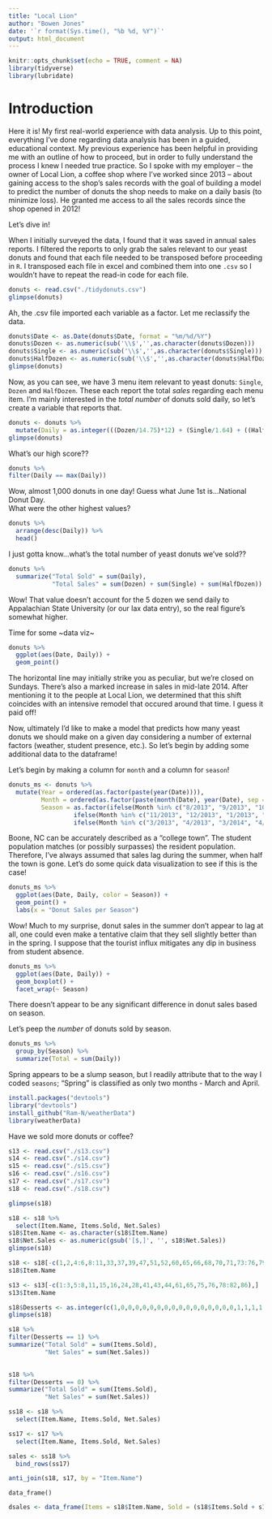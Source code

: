 ```yaml
---
title: "Local Lion"
author: "Bowen Jones"
date: '`r format(Sys.time(), "%b %d, %Y")`'
output: html_document
---
```


```r
knitr::opts_chunk$set(echo = TRUE, comment = NA)
library(tidyverse)
library(lubridate)
```

# Introduction

Here it is! My first real-world experience with data analysis. Up to this point, everything I've done regarding data analysis has been in a guided, educational context. My previous experience has been helpful in providing me with an outline of how to proceed, but in order to fully understand the process I knew I needed true practice. So I spoke with my employer -- the owner of Local Lion, a coffee shop where I've worked since 2013 -- about gaining access to the shop's sales records with the goal of building a model to predict the number of donuts the shop needs to make on a daily basis (to minimize loss). He granted me access to all the sales records since the shop opened in 2012! 

Let's dive in!

When I initially surveyed the data, I found that it was saved in annual sales reports. I filtered the reports to only grab the sales relevant to our yeast donuts and found that each file needed to be transposed before proceeding in `R`. I transposed each file in excel and combined them into one `.csv` so I wouldn't have to repeat the read-in code for each file.
```r
donuts <- read.csv("./tidydonuts.csv")
glimpse(donuts)
```

Ah, the .csv file imported each variable as a factor. Let me reclassify the data.
```r
donuts$Date <- as.Date(donuts$Date, format = "%m/%d/%Y")
donuts$Dozen <- as.numeric(sub('\\$','',as.character(donuts$Dozen)))
donuts$Single <- as.numeric(sub('\\$','',as.character(donuts$Single)))
donuts$HalfDozen <- as.numeric(sub('\\$','',as.character(donuts$HalfDozen)))
glimpse(donuts)
```

Now, as you can see, we have 3 menu item relevant to yeast donuts: `Single`, `Dozen` and `HalfDozen`. These each report the total *sales* regarding each menu item. I'm mainly interested in the *total number* of donuts sold daily, so let's create a variable that reports that.

```r
donuts <- donuts %>% 
  mutate(Daily = as.integer(((Dozen/14.75)*12) + (Single/1.64) + ((HalfDozen/8.2)*6)))
glimpse(donuts)
```

What's our high score??
```r
donuts %>% 
filter(Daily == max(Daily))
```
Wow, almost 1,000 donuts in one day! Guess what June 1st is...National Donut Day.  
What were the other highest values?  
```r
donuts %>% 
  arrange(desc(Daily)) %>% 
  head()
```


I just gotta know...what's the total number of yeast donuts we've sold??
```r
donuts %>% 
  summarize("Total Sold" = sum(Daily),
            "Total Sales" = sum(Dozen) + sum(Single) + sum(HalfDozen))
```
Wow! That value doesn't account for the 5 dozen we send daily to Appalachian State University (or our lax data entry), so the real figure's somewhat higher.

Time for some ~data viz~  
```r
donuts %>%
  ggplot(aes(Date, Daily)) +
  geom_point()
```
  
The horizontal line may initially strike you as peculiar, but we're closed on Sundays.
There's also a marked increase in sales in mid-late 2014. After mentioning it to the people at Local Lion, we determined that this shift coincides with an intensive remodel that occured around that time. I guess it paid off!

Now, ultimately I'd like to make a model that predicts how many yeast donuts we should make on a given day considering a number of external factors (weather, student presence, etc.). So let's begin by adding some additional data to the dataframe! 

Let's begin by making a column for `month` and a column for `season`!
```r
donuts_ms <- donuts %>%
  mutate(Year = ordered(as.factor(paste(year(Date)))),
         Month = ordered(as.factor(paste(month(Date), year(Date), sep = "/"))),
         Season = as.factor(ifelse(Month %in% c("8/2013", "9/2013", "10/2013", "8/2014", "9/2014", "10/2014", "8/2015","9/2015", "10/2015", "8/2016", "9/2016", "10/2016", "8/2017", "9/2017", "10/2017", "8/2018", "9/2018", "10/2018"), "Fall",
                  ifelse(Month %in% c("11/2013", "12/2013", "1/2013", "2/2013","11/2014", "12/2014", "1/2014", "2/2014", "11/2015", "12/2015", "1/2015", "2/2015", "11/2016", "12/2016", "1/2016", "2/2016", "11/2017", "12/2017", "1/2017", "2/2017", "11/2018", "12/2018", "1/2018", "2/2018"), "Winter",
                  ifelse(Month %in% c("3/2013", "4/2013", "3/2014", "4/2014 ", "3/2015", "4/2015", "3/2016", "4/2016", "3/2017", "4/2017", "3/2018", "4/2018"), "Spring", "Summer")))))
```


Boone, NC can be accurately described as a "college town". The student population matches (or possibly surpasses) the resident population. Therefore, I've always assumed that sales lag during the summer, when half the town is gone. Let's do some quick data visualization to see if this is the case!  
```r
donuts_ms %>% 
  ggplot(aes(Date, Daily, color = Season)) +
  geom_point() +
  labs(x = "Donut Sales per Season")
```
  
Wow! Much to my surprise, donut sales in the summer don't appear to lag at all, one could even make a tentative claim that they sell slightly better than in the spring. I suppose that the tourist influx mitigates any dip in business from student absence.

```r
donuts_ms %>% 
  ggplot(aes(Date, Daily)) +
  geom_boxplot() +
  facet_wrap(~ Season)
```
  
There doesn't appear to be any significant difference in donut sales based on season.

Let's peep the *number* of donuts sold by season. 
```r
donuts_ms %>% 
  group_by(Season) %>% 
  summarize(Total = sum(Daily))
```
Spring appears to be a slump season, but I readily attribute that to the way I coded `seasons`; "Spring" is classified as only two months - March and April.


```r
install.packages("devtools")
library("devtools")
install_github("Ram-N/weatherData")
library(weatherData)
```

Have we sold more donuts or coffee?
```r
s13 <- read.csv("./s13.csv")
s14 <- read.csv("./s14.csv")
s15 <- read.csv("./s15.csv")
s16 <- read.csv("./s16.csv")
s17 <- read.csv("./s17.csv")
s18 <- read.csv("./s18.csv")
```

```r
glimpse(s18)
```
```r
s18 <- s18 %>% 
  select(Item.Name, Items.Sold, Net.Sales)
s18$Item.Name <- as.character(s18$Item.Name)
s18$Net.Sales <- as.numeric(gsub('[$,]', '', s18$Net.Sales))
glimpse(s18)
```

```r
s18 <- s18[-c(1,2,4:6,8:11,33,37,39,47,51,52,60,65,66,68,70,71,73:76,79),]
s18$Item.Name
```


```r
s13 <- s13[-c(1:3,5:8,11,15,16,24,28,41,43,44,61,65,75,76,78:82,86),]
s13$Item.Name
```

```r
s18$Desserts <- as.integer(c(1,0,0,0,0,0,0,0,0,0,0,0,0,0,0,0,0,1,1,1,1,1,1,0,0,0,0,0,0,0,1,0,0,0,0,0,0,0,0,0,0,0,0,0,0,0,0,1,0,0,0,1,1,0,1))
glimpse(s18)
```

```r
s18 %>% 
filter(Desserts == 1) %>% 
summarize("Total Sold" = sum(Items.Sold),
          "Net Sales" = sum(Net.Sales))
  
```

```r
s18 %>% 
filter(Desserts == 0) %>% 
summarize("Total Sold" = sum(Items.Sold),
          "Net Sales" = sum(Net.Sales))
```


```r
ss18 <- s18 %>% 
  select(Item.Name, Items.Sold, Net.Sales)

ss17 <- s17 %>% 
  select(Item.Name, Items.Sold, Net.Sales)

sales <- ss18 %>% 
  bind_rows(ss17)
```
```r
anti_join(s18, s17, by = "Item.Name")
```


`data_frame()`
```r
dsales <- data_frame(Items = s18$Item.Name, Sold = (s18$Items.Sold + s17$Items.Sold))
```

